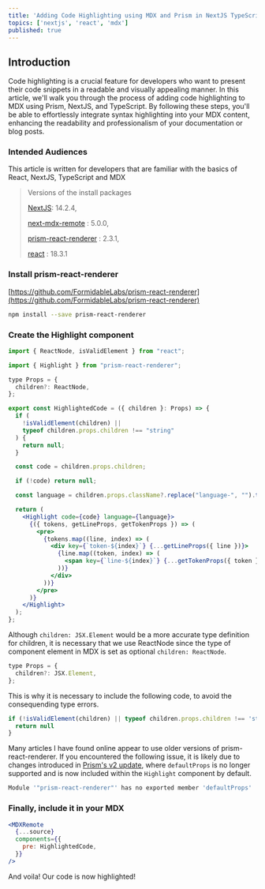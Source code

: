 ```yaml
---
title: 'Adding Code Highlighting using MDX and Prism in NextJS TypeScript'
topics: ['nextjs', 'react', 'mdx']
published: true
---
```


## Introduction

Code highlighting is a crucial feature for developers who want to present their code snippets in a readable and visually appealing manner. In this article, we'll walk you through the process of adding code highlighting to MDX using Prism, NextJS, and TypeScript. By following these steps, you'll be able to effortlessly integrate syntax highlighting into your MDX content, enhancing the readability and professionalism of your documentation or blog posts.

### Intended Audiences

This article is written for developers that are familiar with the basics of React, NextJS, TypeScript and MDX

> Versions of the install packages
>
> [NextJS](https://nextjs.org/): 14.2.4,
>
> [next-mdx-remote](https://github.com/hashicorp/next-mdx-remote) : 5.0.0,
>
> [prism-react-renderer](https://github.com/FormidableLabs/prism-react-renderer) : 2.3.1,
>
> [react](https://react.dev/) : 18.3.1

### Install prism-react-renderer

[https://github.com/FormidableLabs/prism-react-renderer](https://github.com/FormidableLabs/prism-react-renderer)

```bash
npm install --save prism-react-renderer
```

### Create the Highlight component

```jsx
import { ReactNode, isValidElement } from "react";

import { Highlight } from "prism-react-renderer";

type Props = {
  children?: ReactNode,
};

export const HighlightedCode = ({ children }: Props) => {
  if (
    !isValidElement(children) ||
    typeof children.props.children !== "string"
  ) {
    return null;
  }

  const code = children.props.children;

  if (!code) return null;

  const language = children.props.className?.replace("language-", "").trim();

  return (
    <Highlight code={code} language={language}>
      {({ tokens, getLineProps, getTokenProps }) => (
        <pre>
          {tokens.map((line, index) => (
            <div key={`token-${index}`} {...getLineProps({ line })}>
              {line.map((token, index) => (
                <span key={`line-${index}`} {...getTokenProps({ token })} />
              ))}
            </div>
          ))}
        </pre>
      )}
    </Highlight>
  );
};
```

Although `children: JSX.Element` would be a more accurate type definition for children, it is necessary that we use ReactNode since the type of component element in MDX is set as optional `children: ReactNode`.

```jsx
type Props = {
  children?: JSX.Element,
};
```

This is why it is necessary to include the following code, to avoid the consequending type errors.

```jsx
if (!isValidElement(children) || typeof children.props.children !== 'string') {
  return null
}
```

Many articles I have found online appear to use older versions of prism-react-renderer. If you encountered the following issue, it is likely due to changes introduced in [Prism's v2 update](https://github.com/FormidableLabs/prism-react-renderer?tab=readme-ov-file#upgrade), where `defaultProps` is no longer supported and is now included within the `Highlight` component by default.

```jsx
Module '"prism-react-renderer"' has no exported member 'defaultProps'
```

### Finally, include it in your MDX

```jsx
<MDXRemote
  {...source}
  components={{
    pre: HighlightedCode,
  }}
/>
```

And voila! Our code is now highlighted!
